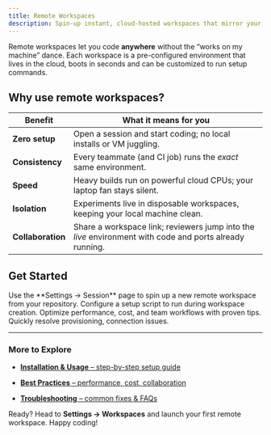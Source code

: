 ```yaml
---
title: Remote Workspaces
description: Spin-up instant, cloud-hosted workspaces that mirror your local dev setup. No install required
---
```


Remote workspaces let you code **anywhere** without the “works on my machine” dance. Each workspace is a pre-configured environment that lives in the cloud, boots in seconds and can be customized to run setup commands.
## Why use remote workspaces?

| Benefit           | What it means for you                                                                                   |
| ----------------- | ------------------------------------------------------------------------------------------------------- |
| **Zero setup**    | Open a session and start coding; no local installs or VM juggling.                                       |
| **Consistency**   | Every teammate (and CI job) runs the _exact_ same environment.                                          |
| **Speed**         | Heavy builds run on powerful cloud CPUs; your laptop fan stays silent.                                  |
| **Isolation**     | Experiments live in disposable workspaces, keeping your local machine clean.                            |
| **Collaboration** | Share a workspace link; reviewers jump into the _live_ environment with code and ports already running. |

## Get Started

<CardGroup cols={2}>

  <Card title="1 · Create a Workspace" icon="rocket" href="/user-guides/remote-workspaces/installation-and-usage">
    Use the **Settings → Session** page to spin up a new remote workspace from your repository.
  </Card>


  <Card title="2 · Add setup script" icon="toolbox" href="/web/machine-connection/remote-workspaces/setup-script">
    Configure a setup script to run during workspace creation.
  </Card>

  <Card title="3 · Follow Best Practices" icon="lightbulb" href="/user-guides/remote-workspaces/best-practices">
    Optimize performance, cost, and team workflows with proven tips.
  </Card>

  <Card title="4 · Troubleshoot Like a Pro" icon="bug" href="/user-guides/remote-workspaces/troubleshooting">
    Quickly resolve provisioning, connection issues.
  </Card>

</CardGroup>

---

### More to Explore

- [**Installation & Usage** – step-by-step setup guide](/user-guides/remote-workspaces/installation-and-usage)

- [**Best Practices** – performance, cost, collaboration](/user-guides/remote-workspaces/best-practices)

- [**Troubleshooting** – common fixes & FAQs](/user-guides/remote-workspaces/troubleshooting)

Ready? Head to **Settings → Workspaces** and launch your first remote workspace. Happy coding!
